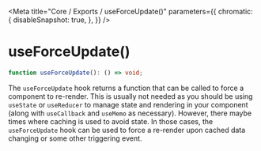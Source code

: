 
<Meta
    title="Core / Exports / useForceUpdate()"
    parameters={{
        chromatic: {
            disableSnapshot: true,
        },
    }}
/>

# useForceUpdate()

```ts
function useForceUpdate(): () => void;
```

The `useForceUpdate` hook returns a function that can be called to force a component to re-render. This is usually not needed as you should be using `useState` or `useReducer` to manage state and rendering in your component (along with `useCallback` and `useMemo` as necessary). However, there maybe times where caching is used to avoid state. In those cases, the `useForceUpdate` hook can be used to force a re-render upon cached data changing or some other triggering event.
